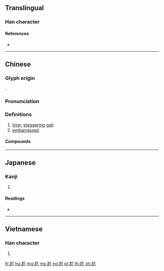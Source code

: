 ==Translingual==

===Han character===
{{Han char|rn=43|rad=尢|as=04|sn=7|four=48012|canj=KUOLL|ids=⿺尢介}}

====References====
* {{Han ref|kx=0298.150|dkj=07560|dj=0593.180|hdz=10553.100|uh=5C2C|ud=23596|bh=A7BC|bd=42940}}

----

==Chinese==
{{zh-forms}}

===Glyph origin===
{{Han etym}}
{{Han compound|尢|介|c1=s|c2=p|ls=psc}}.

===Pronunciation===
{{zh-pron
|m=gà,jiè
|c=gaai3
|mc=y
|oc=y
|cat=n,a
}}

===Definitions===
{{zh-hanzi}}

# [[limp]]; [[staggering]] [[gait]]
# [[embarrassed]]

====Compounds====
{{zh-der|不尷尬|不尷不尬|尷尬局面|尷尬|處境尷尬}}

----

==Japanese==

===Kanji===
{{ja-kanji|grade=|rs=尢04}}

# {{defn|lang=ja|sort=尢04}}

====Readings====
* {{ja-readings|on=[[かい]] (kai), [[かつ]] (katsu), [[けち]] (kechi)|kun=[[あしなえ]] (ashinae)}}

----

==Vietnamese==

===Han character===
{{vi-hantu|[[giới]]|rs=尢04}}

# {{defn|lang=vi|sort=尢04}}

[[fr:尬]]
[[hu:尬]]
[[mg:尬]]
[[ms:尬]]
[[no:尬]]
[[pl:尬]]
[[th:尬]]
[[zh:尬]]